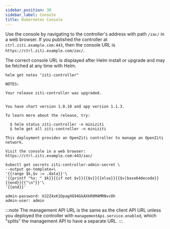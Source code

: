 ```yaml
---
sidebar_position: 30
sidebar_label: Console
title: Kubernetes Console
---
```


Use the console by navigating to the controller's address with path `/zac/` in a web browser. If you published the controller at `ctrl.ziti.example.com:443`, then the console URL is `https://ctrl.ziti.example.com/zac/`.

The correct console URL is displayed after Helm install or upgrade and may be fetched at any time with Helm.

```text title="Substitute your Helm release name for 'ziti-controller'"
helm get notes "ziti-controller"
```

```buttonless title="Output"
NOTES:

Your release ziti-controller was upgraded.


You have chart version 1.0.10 and app version 1.1.3.

To learn more about the release, try:

  $ helm status ziti-controller -n miniziti
  $ helm get all ziti-controller -n miniziti

This deployment provides an OpenZiti controller to manage an OpenZiti network.

Visit the console in a web browser: https://ctrl.ziti.example.com:443/zac/
```

```text title="Print the username and password"
kubectl get secrets ziti-controller-admin-secret \
--output go-template=\
'{{range $k,$v := .data}}'\
'{{printf "%s: " $k}}{{if not $v}}{{$v}}{{else}}{{$v|base64decode}}{{end}}{{"\n"}}'\
'{{end}}'
```

```buttonless title="Output"
admin-password: UJ2Z4xK1OpagXG94GkAXkR0M4MRNvcOh
admin-user: admin
```

:::note
The management API URL is the same as the client API URL unless you deployed the controller with `managementApi.service.enabled`, which "splits" the management API to have a separate URL.
:::